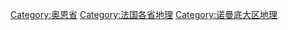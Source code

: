 [[Category:奥恩省|Category:奥恩省]]
[[Category:法国各省地理|Category:法国各省地理]]
[[Category:诺曼底大区地理|Category:诺曼底大区地理]]